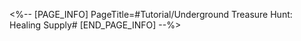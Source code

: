 <%-- [PAGE_INFO]
PageTitle=#Tutorial/Underground Treasure Hunt: Healing Supply#
[END_PAGE_INFO] --%>
{{Tutorial
|sort      = 801007
|title     = Underground Treasure Hunt: Healing Supply
|subtitle  = 
|type      = 
|about     = 
|image1    = Tutorial Underground Treasure Hunt Healing Supply 1.png{{subst:void|<!--$UPLOAD:<<SpriteOutput/TutorialPic/TutorialPage_801007.png>-<Tutorial Underground Treasure Hunt Healing Supply 1.png>-<Tutorial Files>>-->}}
|text1     = {{Color|h|nobold=1|Healing Supplies}} will restore the HP of all characters in the team.
}}